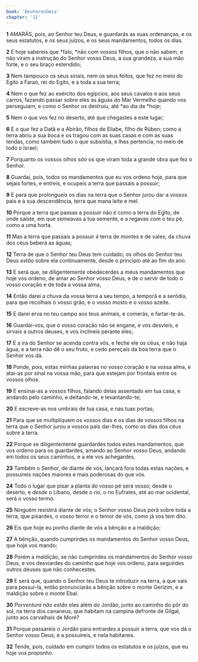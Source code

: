 ```yaml
---
book: 'Deuteronômio'
chapter: '11'
---
```


**1** AMARÁS, pois, ao Senhor teu Deus, e guardarás as suas ordenanças, e os seus estatutos, e os seus juízos, e os seus mandamentos, todos os dias.

**2** E hoje sabereis que *falo, *não com vossos filhos, que o não sabem, e não viram a instrução do Senhor vosso Deus, a sua grandeza, a sua mão forte, e o seu braço estendido;

**3** Nem tampouco os seus sinais, nem os seus feitos, que fez no meio do Egito a Faraó, rei do Egito, e a toda a sua terra;

**4** Nem o que fez ao exército dos egípcios, aos seus cavalos e aos seus carros, fazendo passar sobre eles as águas do Mar Vermelho quando vos perseguiam, e como o Senhor os destruiu, até *ao dia de *hoje;

**5** Nem o que vos fez no deserto, até que chegastes a este lugar;

**6** E o que fez a Datã e a Abirão, filhos de Eliabe, filho de Rúben; como a terra abriu a sua boca e os tragou com as suas casas e com as suas tendas, como também tudo o que subsistia, e lhes pertencia, no meio de todo o Israel;

**7** Porquanto os vossos olhos _são_ os que viram toda a grande obra que fez o Senhor.

**8** Guardai, pois, todos os mandamentos que eu vos ordeno hoje, para que sejais fortes, e entreis, e ocupeis a terra que passais a possuir;

**9** E para que prolongueis os dias na terra que o Senhor jurou dar a vossos pais e à sua descendência, terra que mana leite e mel.

**10** Porque a terra que passas a possuir não _é_ como a terra do Egito, de onde saíste, em que semeavas a tua semente, e a regavas com o teu pé, como a uma horta.

**11** Mas a terra que passais a possuir _é_ terra de montes e de vales; da chuva dos céus beberá as águas;

**12** Terra de que o Senhor teu Deus tem cuidado; os olhos do Senhor teu Deus _estão_ sobre ela continuamente, desde o princípio até ao fim do ano.

**13** E será que, se diligentemente obedecerdes a meus mandamentos que hoje vos ordeno, de amar ao Senhor vosso Deus, e de o servir de todo o vosso coração e de toda a vossa alma,

**14** Então darei a chuva da vossa terra a seu tempo, a temporã e a serôdia, para que recolhais o vosso grão, e o vosso mosto e o vosso azeite.

**15** E darei erva no teu campo aos teus animais, e comerás, e fartar-te-ás.

**16** Guardai-vos, que o vosso coração não se engane, e vos desvieis, e sirvais a outros deuses, e vos inclineis perante eles;

**17** E a ira do Senhor se acenda contra vós, e feche ele os céus, e não haja água, e a terra não dê o seu fruto, e cedo pereçais da boa terra que o Senhor vos dá.

**18** Ponde, pois, estas minhas palavras no vosso coração e na vossa alma, e atai-as por sinal na vossa mão, para que estejam por frontais entre os vossos olhos.

**19** E ensinai-as a vossos filhos, falando delas assentado em tua casa, e andando pelo caminho, e deitando-te, e levantando-te;

**20** E escreve-as nos umbrais de tua casa, e nas tuas portas;

**21** Para que se multipliquem os vossos dias e os dias de vossos filhos na terra que o Senhor jurou a vossos pais dar-lhes, como os dias dos céus sobre a terra.

**22** Porque se diligentemente guardardes todos estes mandamentos, que vos ordeno para os guardardes, amando ao Senhor vosso Deus, andando em todos os seus caminhos, e a ele vos achegardes,

**23** Também o Senhor, de diante de vós, lançará fora todas estas nações, e possuireis nações maiores e mais poderosas do que vós.

**24** Todo o lugar que pisar a planta do vosso pé será vosso; desde o deserto, e _desde_ o Líbano, desde o rio, o rio Eufrates, até ao mar ocidental, será o vosso termo.

**25** Ninguém resistirá diante de vós; o Senhor vosso Deus porá sobre toda a terra, que pisardes, o vosso terror e o temor de vós, como já vos tem dito.

**26** Eis que hoje eu ponho diante de vós a bênção e a maldição;

**27** A bênção, quando cumprirdes os mandamentos do Senhor vosso Deus, que hoje vos mando;

**28** Porém a maldição, se não cumprirdes os mandamentos do Senhor vosso Deus, e vos desviardes do caminho que hoje vos ordeno, para seguirdes outros deuses que não conhecestes.

**29** E será que, quando o Senhor teu Deus te introduzir na terra, a que vais para possuí-la, então pronunciarás a bênção sobre o monte Gerizim, e a maldição sobre o monte Ebal.

**30** _Porventura não estão_ eles além do Jordão, junto ao caminho do pôr do sol, na terra dos cananeus, que habitam na campina defronte de Gilgal, junto aos carvalhais de Moré?

**31** Porque passareis o Jordão para entrardes a possuir a terra, que vos dá o Senhor vosso Deus; e a possuireis, e nela habitareis.

**32** Tende, pois, cuidado em cumprir todos os estatutos e os juízos, que eu hoje vos proponho.
